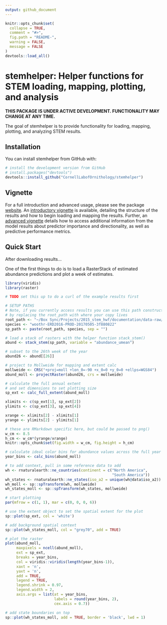 ```yaml
---
output: github_document
---
```


<!-- README.md is generated from README.Rmd. Please edit that file -->

```r
knitr::opts_chunk$set(
  collapse = TRUE,
  comment = "#>",
  fig.path = "README-",
  warning = FALSE, 
  message = FALSE
)
devtools::load_all()
```

# stemhelper: Helper functions for STEM loading, mapping, plotting, and analysis

<!-- [![License: GPL v3](https://img.shields.io/badge/License-GPL%20v3-blue.svg)](http://www.gnu.org/licenses/gpl-3.0) -->

**THIS PACKAGE IS UNDER ACTIVE DEVELOPMENT. FUNCTIONALITY MAY CHANGE AT ANY TIME.**

The goal of stemhelper is to provide functionality for loading, mapping, plotting, and analyzing STEM results.

## Installation

You can install stemhelper from GitHub with:

```r
# install the development version from GitHub
# install.packages("devtools")
devtools::install_github("CornellLabofOrnithology/stemhelper")
```

## Vignette

For a full introduction and advanced usage, please see the package [website](https://cornelllabofornithology.github.io/stemhelper). An [introductory vignette](https://cornelllabofornithology.github.io/stemhelper/articles/stem-intro-mapping.html) is available, detailing the structure of the results and how to begin loading and mapping the results. Further, an [advanced vignette](ttps://cornelllabofornithology.github.io/stemhelper/articles/stem-pipd.html) details how to access additional information from the model results about predictor importance and directionality, as well as predictive performance metrics.

## Quick Start

After downloading results...

One of the first things to do is to load a RasterStack of estimated abundance predictions and plot a week of estimates.

```r
library(viridis)
library(raster)

# TODO set this up to do a curl of the example results first

# SETUP PATHS
# Note, if you currently access results you can use this path construction
# by replacing the root_path with where your copy lives
root_path <- "~/Box Sync/Projects/2015_stem_hwf/documentation/data-raw/"
species <- "woothr-ERD2016-PROD-20170505-3f880822"
sp_path <- paste(root_path, species, sep = "")

# load a stack of rasters with the helper function stack_stem()
abund <- stack_stem(sp_path, variable = "abundance_umean")

# subset to the 26th week of the year
abund26 <- abund[[26]]

# project to Mollweide for mapping and extent calc
mollweide <- CRS("+proj=moll +lon_0=-90 +x_0=0 +y_0=0 +ellps=WGS84")
abund_moll <- projectRaster(abund26, crs = mollweide)

# calculate the full annual extent
# and set dimensions to set plotting size
sp_ext <- calc_full_extent(abund_moll)

xlimits <- c(sp_ext[1], sp_ext[2])
ylimits <- c(sp_ext[3], sp_ext[4])

xrange <- xlimits[2] - xlimits[1]
yrange <- ylimits[2] - ylimits[1]

# these are RMarkdown specific here, but could be passed to png()
w_cm <- 8.5
h_cm <- w_cm*(yrange/xrange)
knitr::opts_chunk$set(fig.width = w_cm, fig.height = h_cm)

# calculate ideal color bins for abundance values across the full year
year_bins <- calc_bins(abund_moll)

# to add context, pull in some reference data to add
wh <- rnaturalearth::ne_countries(continent = c("North America",
                                                "South America"))
wh_states <- rnaturalearth::ne_states(iso_a2 = unique(wh@data$iso_a2))
wh_moll <- sp::spTransform(wh, mollweide)
wh_states_moll <- sp::spTransform(wh_states, mollweide)

# start plotting
par(mfrow = c(1, 1), mar = c(0, 0, 0, 6))

# use the extent object to set the spatial extent for the plot
sp::plot(sp_ext, col = 'white')

# add background spatial context
sp::plot(wh_states_moll, col = "grey70", add = TRUE)

# plot the raster
plot(abund_moll,
     maxpixels = ncell(abund_moll),
     ext = sp_ext,
     breaks = year_bins,
     col = viridis::viridis(length(year_bins-1)),
     xaxt = 'n',
     yaxt = 'n',
     add = TRUE,
     legend = TRUE,
     legend.shrink = 0.97,
     legend.width = 2,
     axis.args = list(at = year_bins,
                      labels = round(year_bins, 2),
                      cex.axis = 0.7))

# add state boundaries on top
sp::plot(wh_states_moll, add = TRUE, border = 'black', lwd = 1)
```
